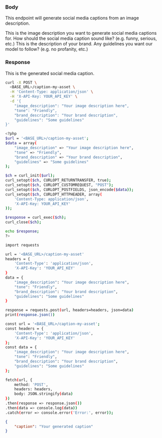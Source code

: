 

### Body

This endpoint will generate social media captions from an image description.

<ParamField body="image_description" type="string">
    This is the image description you want to generate social media captions for.
</ParamField>


<ParamField body="tone" type="string">
    How should the social media caption sound like? (e.g. funny, serious, etc.)
</ParamField>

<ParamField body="brand_description" type="string">
    This is the description of your brand.
</ParamField>

<ParamField body="guildelines" type="string">
    Any guidelines you want our model to follow? (e.g. no profanity, etc.)
</ParamField>

### Response

<ResponseField name="caption" type="string">
    This is the generated social media caption.
</ResponseField>

<RequestExample>

```bash cURL
curl -X POST \
  <BASE_URL>/caption-my-asset \
  -H 'Content-Type: application/json' \
  -H 'X-API-Key: YOUR_API_KEY' \
  -d '{
    "image_description": "Your image description here",
    "tone": "Friendly",
    "brand_description": "Your brand description",
    "guidelines": "Some guidelines"
}'

```

```bash PHP
<?php
$url = '<BASE_URL>/caption-my-asset';
$data = array(
    "image_description" => "Your image description here",
    "tone" => "Friendly",
    "brand_description" => "Your brand description",
    "guidelines" => "Some guidelines"
);

$ch = curl_init($url);
curl_setopt($ch, CURLOPT_RETURNTRANSFER, true);
curl_setopt($ch, CURLOPT_CUSTOMREQUEST, "POST");
curl_setopt($ch, CURLOPT_POSTFIELDS, json_encode($data));
curl_setopt($ch, CURLOPT_HTTPHEADER, array(
    'Content-Type: application/json',
    'X-API-Key: YOUR_API_KEY'
));

$response = curl_exec($ch);
curl_close($ch);

echo $response;
?>

```

```bash Python
import requests

url = '<BASE_URL>/caption-my-asset'
headers = {
    'Content-Type': 'application/json',
    'X-API-Key': 'YOUR_API_KEY'
}
data = {
    "image_description": "Your image description here",
    "tone": "Friendly",
    "brand_description": "Your brand description",
    "guidelines": "Some guidelines"
}

response = requests.post(url, headers=headers, json=data)
print(response.json())

```

```bash JavaScript
const url = '<BASE_URL>/caption-my-asset';
const headers = {
    'Content-Type': 'application/json',
    'X-API-Key': 'YOUR_API_KEY'
};
const data = {
    "image_description": "Your image description here",
    "tone": "Friendly",
    "brand_description": "Your brand description",
    "guidelines": "Some guidelines"
};

fetch(url, {
    method: 'POST',
    headers: headers,
    body: JSON.stringify(data)
})
.then(response => response.json())
.then(data => console.log(data))
.catch(error => console.error('Error:', error));

```

</RequestExample>

<ResponseExample>

```json Response
{
    "caption": "Your generated caption"
}
```

</ResponseExample>


&nbsp;
#
&nbsp;
#
&nbsp;